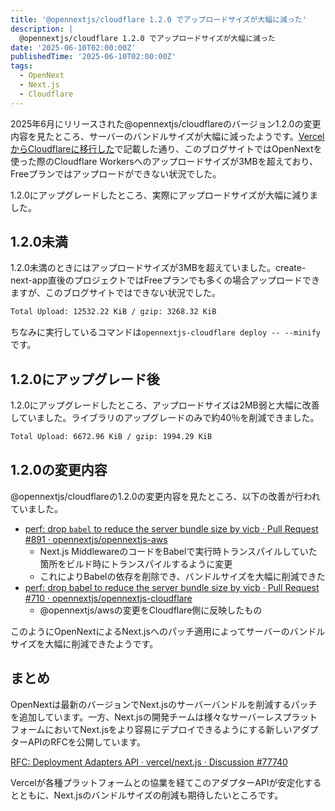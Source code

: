 ```yaml
---
title: '@opennextjs/cloudflare 1.2.0 でアップロードサイズが大幅に減った'
description: |
  @opennextjs/cloudflare 1.2.0 でアップロードサイズが大幅に減った
date: '2025-06-10T02:00:00Z'
publishedTime: '2025-06-10T02:00:00Z'
tags:
  - OpenNext
  - Next.js
  - Cloudflare
---
```


2025年6月にリリースされた@opennextjs/cloudflareのバージョン1.2.0の変更内容を見たところ、サーバーのバンドルサイズが大幅に減ったようです。[VercelからCloudflareに移行した](2025-03-30-migrate-from-vercel-to-cloudflare)で記載した通り、このブログサイトではOpenNextを使った際のCloudflare Workersへのアップロードサイズが3MBを超えており、Freeプランではアップロードができない状況でした。

1.2.0にアップグレードしたところ、実際にアップロードサイズが大幅に減りました。

## 1.2.0未満

1.2.0未満のときにはアップロードサイズが3MBを超えていました。create-next-app直後のプロジェクトではFreeプランでも多くの場合アップロードできますが、このブログサイトではできない状況でした。

```txt
Total Upload: 12532.22 KiB / gzip: 3268.32 KiB
```

ちなみに実行しているコマンドは`opennextjs-cloudflare deploy -- --minify`です。

## 1.2.0にアップグレード後

1.2.0にアップグレードしたところ、アップロードサイズは2MB弱と大幅に改善していました。ライブラリのアップグレードのみで約40％を削減できました。

```txt
Total Upload: 6672.96 KiB / gzip: 1994.29 KiB
```

## 1.2.0の変更内容

@opennextjs/cloudflareの1.2.0の変更内容を見たところ、以下の改善が行われていました。

- [perf: drop `babel` to reduce the server bundle size by vicb · Pull Request #891 · opennextjs/opennextjs-aws](https://github.com/opennextjs/opennextjs-aws/pull/891)
  - Next.js MiddlewareのコードをBabelで実行時トランスパイルしていた箇所をビルド時にトランスパイルするように変更
  - これによりBabelの依存を削除でき、バンドルサイズを大幅に削減できた
- [perf: drop babel to reduce the server bundle size by vicb · Pull Request #710 · opennextjs/opennextjs-cloudflare](https://github.com/opennextjs/opennextjs-cloudflare/pull/710)
  - @opennextjs/awsの変更をCloudflare側に反映したもの

このようにOpenNextによるNext.jsへのパッチ適用によってサーバーのバンドルサイズを大幅に削減できたようです。

## まとめ

OpenNextは最新のバージョンでNext.jsのサーバーバンドルを削減するパッチを追加しています。一方、Next.jsの開発チームは様々なサーバーレスプラットフォームにおいてNext.jsをより容易にデプロイできるようにする新しいアダプターAPIのRFCを公開しています。

[RFC: Deployment Adapters API · vercel/next.js · Discussion #77740](https://github.com/vercel/next.js/discussions/77740)

Vercelが各種プラットフォームとの協業を経てこのアダプターAPIが安定化するとともに、Next.jsのバンドルサイズの削減も期待したいところです。

